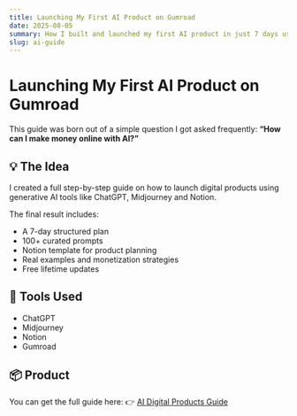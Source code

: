 ```yaml
---
title: Launching My First AI Product on Gumroad
date: 2025-08-05
summary: How I built and launched my first AI product in just 7 days using ChatGPT, Notion, and Gumroad.
slug: ai-guide
---
```


# Launching My First AI Product on Gumroad

This guide was born out of a simple question I got asked frequently:
**“How can I make money online with AI?”**

## 💡 The Idea

I created a full step-by-step guide on how to launch digital products using generative AI tools like ChatGPT, Midjourney and Notion.

The final result includes:

- A 7-day structured plan
- 100+ curated prompts
- Notion template for product planning
- Real examples and monetization strategies
- Free lifetime updates

## 🧠 Tools Used

- ChatGPT
- Midjourney
- Notion
- Gumroad

## 📦 Product

You can get the full guide here:
👉 [AI Digital Products Guide](https://marcocabrerahdez.gumroad.com/l/ai-digital-products-guide)
